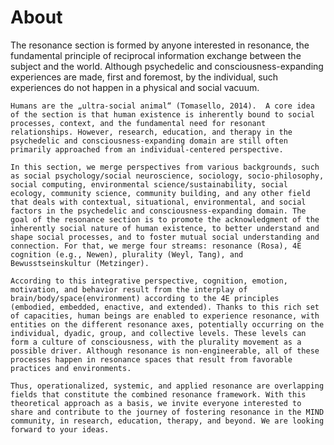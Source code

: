 # About

The resonance section is formed by anyone interested in resonance, the fundamental principle of reciprocal information exchange between the subject and the world. Although psychedelic and consciousness-expanding experiences are made, first and foremost, by the individual, such experiences do not happen in a physical and social vacuum. 

	Humans are the „ultra-social animal“ (Tomasello, 2014).  A core idea of the section is that human existence is inherently bound to social processes, context, and the fundamental need for resonant relationships. However, research, education, and therapy in the psychedelic and consciousness-expanding domain are still often primarily approached from an individual-centered perspective.

	In this section, we merge perspectives from various backgrounds, such as social psychology/social neuroscience, sociology, socio-philosophy, social computing, environmental science/sustainability, social ecology, community science, community building, and any other field that deals with contextual, situational, environmental, and social factors in the psychedelic and consciousness-expanding domain. The goal of the resonance section is to promote the acknowledgment of the inherently social nature of human existence, to better understand and shape social processes, and to foster mutual social understanding and connection. For that, we merge four streams: resonance (Rosa), 4E cognition (e.g., Newen), plurality (Weyl, Tang), and Bewusstseinskultur (Metzinger). 

	According to this integrative perspective, cognition, emotion, motivation, and behavior result from the interplay of brain/body/space(environment) according to the 4E principles (embodied, embedded, enactive, and extended). Thanks to this rich set of capacities, human beings are enabled to experience resonance, with entities on the different resonance axes, potentially occurring on the individual, dyadic, group, and collective levels. These levels can form a culture of consciousness, with the plurality movement as a possible driver. Although resonance is non-engineerable, all of these processes happen in resonance spaces that result from favorable practices and environments. 

	Thus, operationalized, systemic, and applied resonance are overlapping fields that constitute the combined resonance framework. With this theoretical approach as a basis, we invite everyone interested to share and contribute to the journey of fostering resonance in the MIND community, in research, education, therapy, and beyond. We are looking forward to your ideas.
